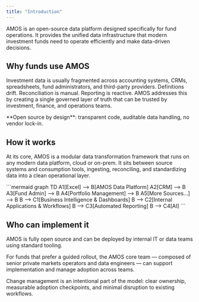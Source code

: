 ```yaml
---
title: "Introduction"
---
```



AMOS is an open-source data platform designed specifically for fund operations. It provides the unified data infrastructure that modern investment funds need to operate efficiently and make data-driven decisions.

## Why funds use AMOS

Investment data is usually fragmented across accounting systems, CRMs, spreadsheets, fund administrators, and third-party providers. Definitions drift. Reconciliation is manual. Reporting is reactive. AMOS addresses this by creating a single governed layer of truth that can be trusted by investment, finance, and operations teams.

<Note>
**Open source by design**: transparent code, auditable data handling, no vendor lock-in.
</Note>

## How it works

At its core, AMOS is a modular data transformation framework that runs on any modern data platform, cloud or on-prem. It sits between source systems and consumption tools, ingesting, reconciling, and standardizing data into a clean operational layer.

<Card>
```mermaid
  graph TD
    A1[Excel] --> B[AMOS Data Platform]
    A2[CRM] --> B
    A3[Fund Admin] --> B
    A4[Portfolio Management] --> B
    A5[More Sources...] --> B
    B --> C1[Business Intelligence & Dashboards]
    B --> C2[Internal Applications & Workflows]
    B --> C3[Automated Reporting]
    B --> C4[AI]
```
</Card>

## Who can implement it

AMOS is fully open source and can be deployed by internal IT or data teams using standard tooling.

For funds that prefer a guided rollout, the AMOS core team — composed of senior private markets operators and data engineers — can support implementation and manage adoption across teams.

Change management is an intentional part of the model: clear ownership, measurable adoption checkpoints, and minimal disruption to existing workflows.